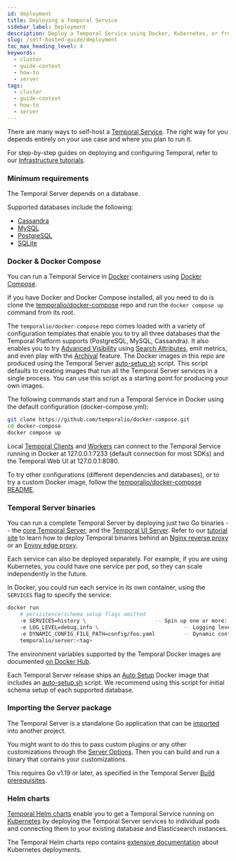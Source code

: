 ```yaml
---
id: deployment
title: Deploying a Temporal Service
sidebar_label: Deployment
description: Deploy a Temporal Service using Docker, Kubernetes, or from scratch. Requires a database like Cassandra, MySQL, or PostgreSQL. Customize setup for your infrastructure and tooling.
slug: /self-hosted-guide/deployment
toc_max_heading_level: 4
keywords:
  - cluster
  - guide-context
  - how-to
  - server
tags:
  - cluster
  - guide-context
  - how-to
  - server
---
```


There are many ways to self-host a [Temporal Service](/clusters).
The right way for you depends entirely on your use case and where you plan to run it.

For step-by-step guides on deploying and configuring Temporal, refer to our [Infrastructure tutorials](https://learn.temporal.io/tutorials/infrastructure/).

### Minimum requirements

The Temporal Server depends on a database.

Supported databases include the following:

- [Cassandra](/self-hosted-guide/visibility#cassandra)
- [MySQL](/self-hosted-guide/visibility#mysql)
- [PostgreSQL](/self-hosted-guide/visibility#postgresql)
- [SQLite](/self-hosted-guide/visibility#sqlite)

### Docker & Docker Compose

You can run a Temporal Service in [Docker](https://docs.docker.com/engine/install) containers using [Docker Compose](https://docs.docker.com/compose/install).

If you have Docker and Docker Compose installed, all you need to do is clone the [temporalio/docker-compose](https://github.com/temporalio/docker-compose) repo and run the `docker compose up` command from its root.

The `temporalio/docker-compose` repo comes loaded with a variety of configuration templates that enable you to try all three databases that the Temporal Platform supports (PostgreSQL, MySQL, Cassandra).
It also enables you to try [Advanced Visibility](/visibility#advanced-visibility) using [Search Attributes](/visibility#search-attribute), emit metrics, and even play with the [Archival](/clusters#archival) feature.
The Docker images in this repo are produced using the Temporal Server [auto-setup.sh](https://github.com/temporalio/docker-builds/blob/main/docker/auto-setup.sh) script.
This script defaults to creating images that run all the Temporal Server services in a single process.
You can use this script as a starting point for producing your own images.

The following commands start and run a Temporal Service in Docker using the default configuration (docker-compose.yml):

```bash
git clone https://github.com/temporalio/docker-compose.git
cd docker-compose
docker compose up
```

Local [Temporal Clients](/encyclopedia/temporal-sdks#temporal-client) and [Workers](/workers) can connect to the Temporal Service running in Docker at 127.0.0.1:7233 (default connection for most SDKs) and the Temporal Web UI at 127.0.0.1:8080.

To try other configurations (different dependencies and databases), or to try a custom Docker image, follow the [temporalio/docker-compose README](https://github.com/temporalio/docker-compose/blob/main/README.md).

### Temporal Server binaries

You can run a complete Temporal Server by deploying just two Go binaries -- the [core Temporal Server](https://github.com/temporalio/temporal/releases/), and the [Temporal UI Server](https://github.com/temporalio/ui-server/releases). Refer to our [tutorial site](https://learn.temporal.io/) to learn how to deploy Temporal binaries behind an [Nginx reverse proxy](https://learn.temporal.io/tutorials/infrastructure/nginx-sqlite-binary/) or an [Envoy edge proxy](https://learn.temporal.io/tutorials/infrastructure/envoy-sqlite-binary/).

Each service can also be deployed separately. For example, if you are using Kubernetes, you could have one service per pod, so they can scale independently in the future.

In Docker, you could run each service in its own container, using the `SERVICES` flag to specify the service:

```bash
docker run
    # persistence/schema setup flags omitted
    -e SERVICES=history \                      -- Spin up one or more: history, matching, worker, frontend
    -e LOG_LEVEL=debug,info \                           -- Logging level
    -e DYNAMIC_CONFIG_FILE_PATH=config/foo.yaml         -- Dynamic config file to be watched
    temporalio/server:<tag>
```

The environment variables supported by the Temporal Docker images are documented [on Docker Hub](https://hub.docker.com/r/temporalio/auto-setup).

Each Temporal Server release ships an [Auto Setup](https://temporal.io/blog/auto-setup) Docker image that includes an [auto-setup.sh](https://github.com/temporalio/docker-builds/blob/main/docker/auto-setup.sh) script.
We recommend using this script for initial schema setup of each supported database.

### Importing the Server package

The Temporal Server is a standalone Go application that can be [imported](/references/server-options) into another project.

You might want to do this to pass custom plugins or any other customizations through the [Server Options](/references/server-options).
Then you can build and run a binary that contains your customizations.

This requires Go v1.19 or later, as specified in the Temporal Server [Build prerequisites](https://github.com/temporalio/temporal/blob/main/CONTRIBUTING.md#build-prerequisites).

### Helm charts

[Temporal Helm charts](https://github.com/temporalio/helm-charts) enable you to get a Temporal Service running on [Kubernetes](https://kubernetes.io/) by deploying the Temporal Server services to individual pods and connecting them to your existing database and Elasticsearch instances.

The Temporal Helm charts repo contains [extensive documentation](https://github.com/temporalio/helm-charts/blob/main/README.md) about Kubernetes deployments.